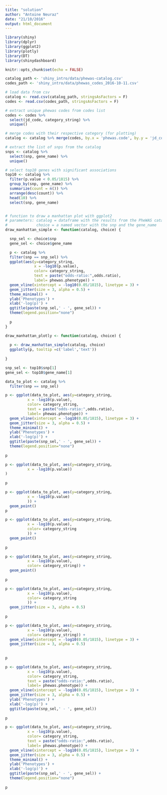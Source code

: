 ```yaml
---
title: "solution"
author: "Antoine Neuraz"
date: "21/10/2016"
output: html_document
---
```


```r
library(shiny)
library(dplyr)
library(ggplot2)
library(plotly)
library(DT)
library(shinydashboard)

knitr::opts_chunk$set(echo = FALSE)

catalog_path <- 'shiny_intro/data/phewas-catalog.csv'
codes_path <- 'shiny_intro/data/phewas_codes_2016-10-11.csv'

# load data from csv
catalog <- read.csv(catalog_path, stringsAsFactors = F)
codes <- read.csv(codes_path, stringsAsFactors = F)

# extract unique phewas codes from codes list
codes <- codes %>% 
  select(jd_code, category_string) %>%
  unique()

# merge codes with their respective category (for plotting)
catalog <- catalog %>% merge(codes, by.x = 'phewas.code', by.y = 'jd_code')

# extract the list of snps from the catalog
snps <- catalog %>% 
  select(snp, gene_name) %>%
  unique() 

# select top10 genes with significant associations 
top10 <- catalog %>% 
  filter(p.value < 0.05/1815) %>% 
  group_by(snp, gene_name) %>%
  summarize(count = n()) %>% 
  arrange(desc(count)) %>%
  head(10) %>% 
  select(snp, gene_name)


# function to draw a manhattan plot with ggplot2 
# parameters: catalog = dataframe with the results from the PheWAS catalog
#             choice = a named vector with the snp and the gene_name
draw_manhattan_simple <- function(catalog, choice) {

  snp_sel <- choice$snp
  gene_sel <- choice$gene_name

  p <- catalog %>% 
  filter(snp == snp_sel) %>%
  ggplot(aes(y=category_string, 
             x = -log10(p.value), 
             color= category_string,
             text = paste("odds-ratio:",odds.ratio),
             label= phewas.phenotype)) +
  geom_vline(xintercept = -log10(0.05/1815), linetype = 3) +
  geom_jitter(size = 3, alpha = 0.5) +
  theme_minimal() +
  ylab('Phenotypes') +
  xlab('-log(p)') +
  ggtitle(paste(snp_sel,' - ', gene_sel)) +
  theme(legend.position="none") 
  
  p
}

draw_manhattan_plotly <- function(catalog, choice) {
  
  p <- draw_manhattan_simple(catalog, choice)
  ggplotly(p, tooltip =c('label','text'))
  
}

```

```r

snp_sel <- top10$snp[1]
gene_sel <- top10$gene_name[1]

data_to_plot <- catalog %>% 
  filter(snp == snp_sel)

p <- ggplot(data_to_plot, aes(y=category_string, 
          x = -log10(p.value), 
          color= category_string,
          text = paste("odds-ratio:",odds.ratio),
          label= phewas.phenotype)) +
  geom_vline(xintercept = -log10(0.05/1815), linetype = 3) +
  geom_jitter(size = 3, alpha = 0.5) +
  theme_minimal() +
  ylab('Phenotypes') +
  xlab('-log(p)') +
  ggtitle(paste(snp_sel,' - ', gene_sel)) +
  theme(legend.position="none") 
  
p

```

```r
p <- ggplot(data_to_plot, aes(y=category_string, 
          x = -log10(p.value))
)
  
p
```


```r
p <- ggplot(data_to_plot, aes(y=category_string, 
          x = -log10(p.value)
          )) +
  geom_point() 
p
```

```r
p <- ggplot(data_to_plot, aes(y=category_string, 
          x = -log10(p.value), 
          color= category_string
          )) +
  geom_point() 
  
p
```


```r
p <- ggplot(data_to_plot, aes(y=category_string, 
          x = -log10(p.value), 
          color= category_string)) +
  geom_point() 
  
p
```


```r
p <- ggplot(data_to_plot, aes(y=category_string, 
          x = -log10(p.value), 
          color= category_string
          )) +
  geom_jitter(size = 3, alpha = 0.5) 
  
p
```

```r
p <- ggplot(data_to_plot, aes(y=category_string, 
          x = -log10(p.value), 
          color= category_string)) +
  geom_vline(xintercept = -log10(0.05/1815), linetype = 3) +
  geom_jitter(size = 3, alpha = 0.5)
   
  
p
```


```r
p <- ggplot(data_to_plot, aes(y=category_string, 
          x = -log10(p.value), 
          color= category_string,
          text = paste("odds-ratio:",odds.ratio),
          label= phewas.phenotype)) +
  geom_vline(xintercept = -log10(0.05/1815), linetype = 3) +
  geom_jitter(size = 3, alpha = 0.5) +
  ylab('Phenotypes') +
  xlab('-log(p)') +
  ggtitle(paste(snp_sel,' - ', gene_sel)) 
  
p
```

```r
p <- ggplot(data_to_plot, aes(y=category_string, 
          x = -log10(p.value), 
          color= category_string,
          text = paste("odds-ratio:",odds.ratio),
          label= phewas.phenotype)) +
  geom_vline(xintercept = -log10(0.05/1815), linetype = 3) +
  geom_jitter(size = 3, alpha = 0.5) +
  theme_minimal() +
  ylab('Phenotypes') +
  xlab('-log(p)') +
  ggtitle(paste(snp_sel,' - ', gene_sel)) +
  theme(legend.position="none") 
  
p
```